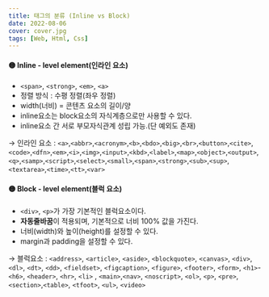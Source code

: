 ```yaml
---
title: 태그의 분류 (Inline vs Block)
date: 2022-08-06
cover: cover.jpg
tags: [Web, Html, Css]
---
```


#### 🟡 Inline - level element(인라인 요소)

- `<span>`, `<strong>`, `<em>`, `<a>`
- 정렬 방식 : 수평 정렬(좌우 정렬)
- width(너비) = 콘텐츠 요소의 길이/양
- inline요소는 block요소의 자식계층으로만 사용할 수 있다.
- inline요소 간 서로 부모자식관계 성립 가능.(단 예외도 존재)

→ 인라인 요소 : `<a>`,`<abbr>`,`<acronym>`,`<b>`,`<bdo>`,`<big>`,`<br>`,`<button>`,`<cite>`,`<code>`,`<dfn>`,`<em>`,`<i>`,`<img>`,`<input>`,`<kbd>`,`<label>`,`<map>`,`<object>`,`<output>`,`<q>`,`<samp>`,`<script>`,`<select>`,`<small>`,`<span>`,`<strong>`,`<sub>`,`<sup>`,`<textarea>`,`<time>`,`<tt>`,`<var>`

#### 🟡 Block - level element(블럭 요소)

- `<div>`, `<p>`가 가장 기본적인 블럭요소이다.
- **자동줄바꿈**이 적용되며, 기본적으로 너비 100% 값을 가진다.
- 너비(width)와 높이(height)를 설정할 수 있다.
- margin과 padding을 설정할 수 있다.

→ 블럭요소 : `<address>`, `<article>`, `<aside>`, `<blockquote>`, `<canvas>`, `<div>`, `<dl>`, `<dt>`, `<dd>`, `<fieldset>`, `<figcaption>`, `<figure>`, `<footer>`, `<form>`, `<h1>`-`<h6>`, `<header>`, `<hr>`, `<li>` , `<main>`,`<nav>`, `<noscript>`, `<ol>`, `<p>`, `<pre>`, `<section>`,`<table>`, `<tfoot>`, `<ul>`, `<video>`
